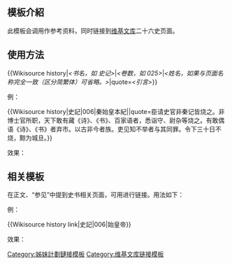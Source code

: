 <includeonly><!-- 在這裡加入模板的保護標識 --></includeonly><noinclude>{{Documentation subpage}}</noinclude>
<!-- 在本行下編輯模板說明 -->
== 模板介紹 ==
此模板会调用{{tl|cite book}}作参考资料，同时链接到[[维基文库]]二十六史页面。

== 使用方法 ==
<nowiki>{{Wikisource history|</nowiki>''<书名，如 史记>''|''<卷数，如 025>''|''<姓名，如果与页面名称完全一致（区分简繁体）可省略。>''|quote=''<引言>''}}

;例：

<nowiki>{{Wikisource history|史記|006|秦始皇本紀||quote=臣请史官非秦记皆烧之。非博士官所职，天下敢有藏《诗》、《书》、百家语者，悉诣守、尉杂等烧之。有敢偶语《诗》、《书》者弃市。以古非今者族。吏见知不举者与其同罪。令下三十日不烧，黥为城旦。}}</nowiki>

;效果：

{{Wikisource history|史記|006|秦始皇本紀||quote=臣请史官非秦记皆烧之。非博士官所职，天下敢有藏《诗》、《书》、百家语者，悉诣守、尉杂等烧之。有敢偶语《诗》、《书》者弃市。以古非今者族。吏见知不举者与其同罪。令下三十日不烧，黥为城旦。}}

==相关模板==

在正文、“参见”中提到史书相关页面，可用{{tl|Wikisource history link}}进行链接。用法如下：

;例：
<nowiki>{{Wikisource history link|史記|006|始皇帝}}</nowiki>

;效果：
{{Wikisource history link|史記|006|始皇帝}}

<includeonly>
<!-- 本行下加入模板的分類 -->
[[Category:姊妹計劃鏈接模板]]
[[Category:维基文库链接模板]]
</includeonly>